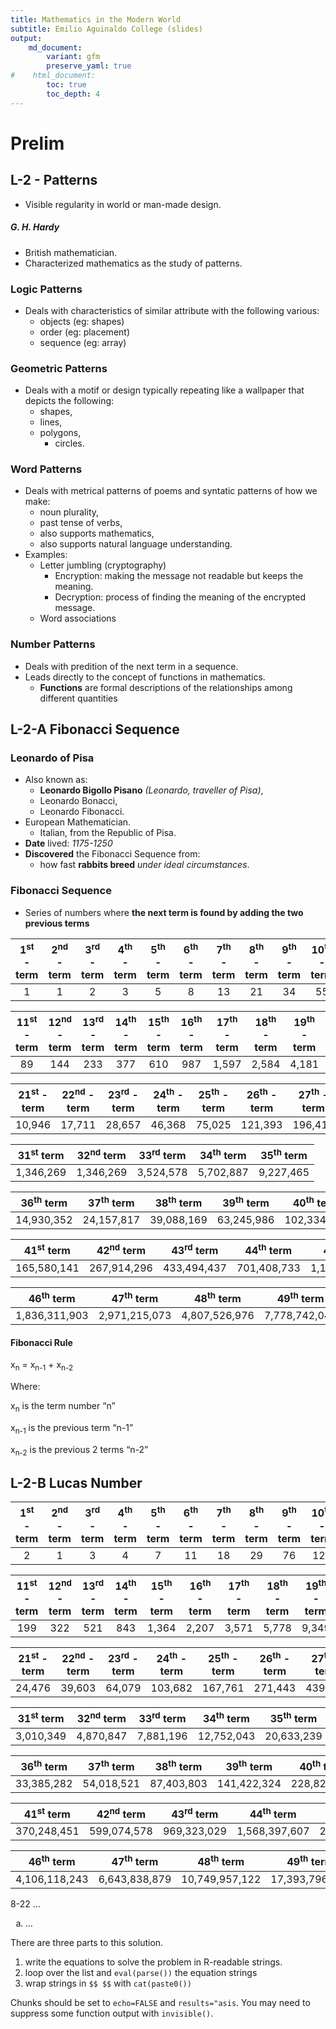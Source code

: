 ```yaml
---
title: Mathematics in the Modern World
subtitle: Emilio Aguinaldo College (slides)
output:
    md_document:
        variant: gfm
        preserve_yaml: true
#    html_document:
        toc: true
        toc_depth: 4
---
```


\pagebreak

# Prelim

## L-2 - Patterns
- Visible regularity in world or man-made design.

##### G. H. Hardy
- British mathematician.
- Characterized mathematics as the study of patterns.

### Logic Patterns
- Deals with characteristics of similar attribute with the following various:
    - objects (eg: shapes)
    - order (eg: placement)
    - sequence (eg: array)

### Geometric Patterns
- Deals with a motif or design typically repeating like a wallpaper that depicts the following:
    - shapes,
    - lines,
    - polygons,
        - circles.

### Word Patterns
- Deals with metrical patterns of poems and syntatic patterns of how we make:
    - noun plurality,
    - past tense of verbs,
    - also supports mathematics,
    - also supports natural language understanding.

- Examples:
    - Letter jumbling (cryptography)
        - Encryption: making the message not readable but keeps the meaning.
        - Decryption: process of finding the meaning of the encrypted message.
    - Word associations
    
### Number Patterns
- Deals with predition of the next term in a sequence.
- Leads directly to the concept of functions in mathematics.
    - **Functions** are formal descriptions of the relationships among different quantities

\pagebreak

## L-2-A Fibonacci Sequence

### Leonardo of Pisa
- Also known as:
    - **Leonardo Bigollo Pisano** *(Leonardo, traveller of Pisa)*,
    - Leonardo Bonacci,
    - Leonardo Fibonacci.
- European Mathematician.
    - Italian, from the Republic of Pisa.
- **Date** lived: *1175-1250*
- **Discovered** the Fibonacci Sequence from:
    - how fast **rabbits breed** *under ideal circumstances*.

### Fibonacci Sequence
- Series of numbers where **the next term is found by adding the two previous terms**

| 1^st^ - term   | 2^nd^ - term	| 3^rd^ - term	| 4^th^ - term	| 5^th^ - term	| 6^th^ - term	| 7^th^ - term	| 8^th^ - term	| 9^th^ - term	| 10^th^ - term	| 
| :-----------: | :-----------: | :-----------: | :-----------: | :-----------: | :-----------: | :-----------: | :-----------: | :-----------: | :-----------: |
| 1             | 1             | 2             | 3             | 5             | 8             | 13            | 21            | 34            | 55            |

| 11^st^ - term  | 12^nd^ - term	| 13^rd^ - term	| 14^th^ - term	| 15^th^ - term	| 16^th^ - term	| 17^th^ - term	| 18^th^ - term	| 19^th^ - term	| 20^th^ - term	| 
| :-----------: | :-----------: | :-----------: | :-----------: | :-----------: | :-----------: | :-----------: | :-----------: | :-----------: | :-----------: |
| 89            | 144           | 233           | 377           | 610           | 987           | 1,597         | 2,584         | 4,181         | 6,765         |

| 21^st^ - term  | 22^nd^ - term	| 23^rd^ - term	| 24^th^ - term	| 25^th^ - term	| 26^th^ - term	| 27^th^ - term	| 28^th^ - term	| 29^th^ - term	| 30^th^ - term	| 
| :-----------: | :-----------: | :-----------: | :-----------: | :-----------: | :-----------: | :-----------: | :-----------: | :-----------: | :-----------: |
| 10,946        | 17,711        | 28,657        | 46,368        | 75,025        | 121,393       | 196,418       | 317,811       | 514,229       | 832,040       |

| 31^st^ term  | 32^nd^ term	| 33^rd^ term	| 34^th^ term	| 35^th^ term	|
| :-----------: | :-----------: | :-----------: | :-----------: | :-----------: |
| 1,346,269     | 1,346,269     | 3,524,578     | 5,702,887     | 9,227,465     |

| 36^th^ term	| 37^th^ term	| 38^th^ term	| 39^th^ term	| 40^th^ term	| 
| :-----------: | :-----------: | :-----------: | :-----------: | :-----------: |
| 14,930,352    | 24,157,817    | 39,088,169    | 63,245,986    | 102,334,155   |

| 41^st^ term  | 42^nd^ term	| 43^rd^ term	| 44^th^ term	| 45^th^ term	| 
| :-----------: | :-----------: | :-----------: | :-----------: | :-----------: |
| 165,580,141   | 267,914,296   | 433,494,437   | 701,408,733   | 1,134,903,170 |

| 46^th^ term	| 47^th^ term	| 48^th^ term	| 49^th^ term	| 50^th^ term	|
| :-----------: | :-----------: | :-----------: | :-----------: | :-----------: |
| 1,836,311,903 | 2,971,215,073 | 4,807,526,976 | 7,778,742,049 | 12,586,269,025 |

\pagebreak

#### Fibonacci Rule

````{=latex}
\hfill
````

x~n~ = x~n-1~ + x~n-2~

Where:

x~n~ is the term number "n"

x~n-1~ is the previous term "n-1"

x~n-2~ is the previous 2 terms "n-2"


\pagebreak

## L-2-B Lucas Number

| 1^st^ - term   | 2^nd^ - term	| 3^rd^ - term	| 4^th^ - term	| 5^th^ - term	| 6^th^ - term	| 7^th^ - term	| 8^th^ - term	| 9^th^ - term	| 10^th^ - term	| 
| :-----------: | :-----------: | :-----------: | :-----------: | :-----------: | :-----------: | :-----------: | :-----------: | :-----------: | :-----------: |
| 2             | 1             | 3             | 4             | 7             | 11            | 18            | 29            | 76            | 123            |

| 11^st^ - term  | 12^nd^ - term	| 13^rd^ - term	| 14^th^ - term	| 15^th^ - term	| 16^th^ - term	| 17^th^ - term	| 18^th^ - term	| 19^th^ - term	| 20^th^ - term	| 
| :-----------: | :-----------: | :-----------: | :-----------: | :-----------: | :-----------: | :-----------: | :-----------: | :-----------: | :-----------: |
| 199           | 322           | 521           | 843           | 1,364         | 2,207         | 3,571         | 5,778         | 9,349         | 15,127        |

| 21^st^ - term  | 22^nd^ - term	| 23^rd^ - term	| 24^th^ - term	| 25^th^ - term	| 26^th^ - term	| 27^th^ - term	| 28^th^ - term	| 29^th^ - term	| 30^th^ - term	| 
| :-----------: | :-----------: | :-----------: | :-----------: | :-----------: | :-----------: | :-----------: | :-----------: | :-----------: | :-----------: |
| 24,476        | 39,603        | 64,079        | 103,682       | 167,761       | 271,443       | 439,204       | 710,647       | 1,149,851     | 1,860,498     |

| 31^st^ term  | 32^nd^ term	| 33^rd^ term	| 34^th^ term	| 35^th^ term	|
| :-----------: | :-----------: | :-----------: | :-----------: | :-----------: |
| 3,010,349     | 4,870,847     | 7,881,196     | 12,752,043    | 20,633,239    |

| 36^th^ term	| 37^th^ term	| 38^th^ term	| 39^th^ term	| 40^th^ term	|
| :-----------: | :-----------: | :-----------: | :-----------: | :-----------: |
| 33,385,282    | 54,018,521    | 87,403,803    | 141,422,324   | 228,826,127   |

| 41^st^ term  | 42^nd^ term	| 43^rd^ term	| 44^th^ term	| 45^th^ term	|
| :-----------: | :-----------: | :-----------: | :-----------: | :-----------: |
| 370,248,451   | 599,074,578   | 969,323,029   | 1,568,397,607 | 2,537,720,636 |

| 46^th^ term	| 47^th^ term	| 48^th^ term	| 49^th^ term	| 50^th^ term	| 
| :-----------: | :-----------: | :-----------: | :-----------: | :-----------: |
| 4,106,118,243 | 6,643,838,879 | 10,749,957,122 | 17,393,796,001 | 28,143,753,123 |


8-22 ...

a. ...

There are three parts to this solution.

1. write the equations to solve the problem in R-readable strings.
2. loop over the list and `eval(parse())` the equation strings
3. wrap strings in `$$ $$` with `cat(paste0())`

Chunks should be set to `echo=FALSE` and `results="asis`. You may need to suppress some function output with `invisible()`.


